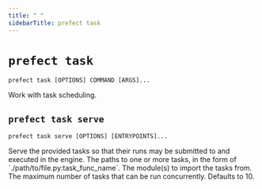 ```yaml
---
title: " "
sidebarTitle: prefect task
---
```


# `prefect task`



```command
prefect task [OPTIONS] COMMAND [ARGS]...
```



<Info>
Work with task scheduling.
</Info>








## `prefect task serve`



```command
prefect task serve [OPTIONS] [ENTRYPOINTS]...
```



<Info>
Serve the provided tasks so that their runs may be submitted to and
executed in the engine.
</Info>






<AccordionGroup>


<Accordion title="Arguments" defaultOpen>
<ResponseField name="ENTRYPOINTS..." type="string">
    The paths to one or more tasks, in the form of `./path/to/file.py:task_func_name`.
</ResponseField>
</Accordion>



<Accordion title="Options" defaultOpen>

<ResponseField name="--module">
    The module(s) to import the tasks from.
</ResponseField>

<ResponseField name="--limit">
    The maximum number of tasks that can be run concurrently. Defaults to 10.
</ResponseField>

</Accordion>

</AccordionGroup>
